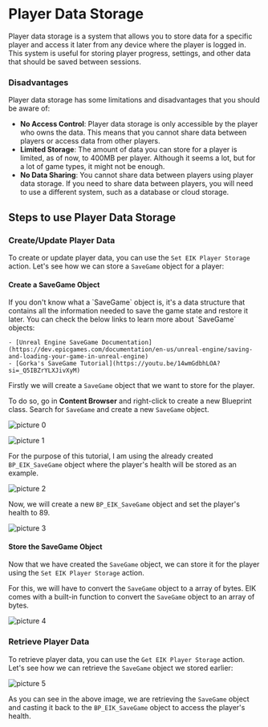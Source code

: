 
# Player Data Storage

Player data storage is a system that allows you to store data for a specific player and access it later from any device where the player is logged in. This system is useful for storing player progress, settings, and other data that should be saved between sessions.

### Disadvantages

Player data storage has some limitations and disadvantages that you should be aware of:

- **No Access Control**: Player data storage is only accessible by the player who owns the data. This means that you cannot share data between players or access data from other players.
- **Limited Storage**: The amount of data you can store for a player is limited, as of now, to 400MB per player. Although it seems a lot, but for a lot of game types, it might not be enough.
- **No Data Sharing**: You cannot share data between players using player data storage. If you need to share data between players, you will need to use a different system, such as a database or cloud storage.

## Steps to use Player Data Storage

### Create/Update Player Data

To create or update player data, you can use the `Set EIK Player Storage` action. Let's see how we can store a `SaveGame` object for a player:

#### Create a SaveGame Object

<Callout type="info">
 If you don't know what a `SaveGame` object is, it's a data structure that contains all the information needed to save the game state and restore it later. You can check the below links to learn more about `SaveGame` objects:

    - [Unreal Engine SaveGame Documentation](https://dev.epicgames.com/documentation/en-us/unreal-engine/saving-and-loading-your-game-in-unreal-engine) 
    - [Gorka's SaveGame Tutorial](https://youtu.be/14wmGdbhLOA?si=_Q5IBZrYLXJivXyM)
 </Callout>

Firstly we will create a `SaveGame` object that we want to store for the player. 

To do so, go in **Content Browser** and right-click to create a new Blueprint class. Search for `SaveGame` and create a new `SaveGame` object.

![picture 0](../../images/a61797a40b9c9664123f7147e8a8f8fe36b9d3d1afa0775f90c480620d6ac1de.png)  

![picture 1](../../images/28aa00bbb73dce57539b5fac9d95d9f0d868d136082cb75aa2626bf655f8550a.png)  

For the purpose of this tutorial, I am using the already created `BP_EIK_SaveGame` object where the player's health will be stored as an example.


![picture 2](../../images/3f63ce9e2a153facf03925df3aeb2d2318fc049c817f7e61362eef57bab6ff12.png)  

Now, we will create a new `BP_EIK_SaveGame` object and set the player's health to 89.

![picture 3](../../images/e1032f62b37ffa69b993eb0eb2f73563a951e0dccfae2833a1245aea551ed17c.png)  

#### Store the SaveGame Object

Now that we have created the `SaveGame` object, we can store it for the player using the `Set EIK Player Storage` action.


For this, we will have to convert the `SaveGame` object to a array of bytes. EIK comes with a built-in function to convert the `SaveGame` object to an array of bytes.

![picture 4](../../images/34334163559e7a2ca5712e3425ca17277efeab1eec3d2fe088df6230bd8a25de.png)  


### Retrieve Player Data

To retrieve player data, you can use the `Get EIK Player Storage` action. Let's see how we can retrieve the `SaveGame` object we stored earlier:

![picture 5](../../images/5b0bf24876576b492b4da8b69f34092f4dc2668bf1b6767b553dd06c5bbe280f.png)  

As you can see in the above image, we are retrieving the `SaveGame` object and casting it back to the `BP_EIK_SaveGame` object to access the player's health.